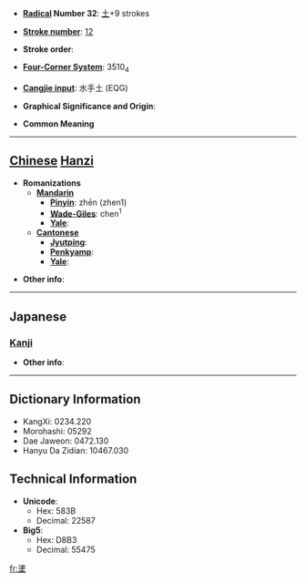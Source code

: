 * '''[[Wiktionary:Chinese radical index| Radical]] Number 32''': [[Wiktionary:Chinese radical index 土|土]]+9 strokes

* '''[[Wiktionary:Chinese total strokes index|Stroke number]]''': [[Wiktionary:Chinese total strokes index 12|12]]

* '''Stroke order''': 

* '''[[Wiktionary:Chinese four corner index|Four-Corner System]]''': 3510<sub>4</sub>

* '''[[Wiktionary:Chinese Cangjie index|Cangjie input]]''': 水手土 (EQG)

* '''Graphical Significance and Origin''': 

* '''Common Meaning'''

----

== [[Chinese]] [[Hanzi]] ==

* '''Romanizations'''
** '''[[Mandarin]]'''
*** '''[[Pinyin]]''': zhēn (zhen1)
*** '''[[Wade-Giles]]''': chen<sup>1</sup>
*** '''[[Yale]]''': 
** '''[[Cantonese]]'''
*** '''[[Jyutping]]''':
*** '''[[Penkyamp]]''': 
*** '''[[Yale]]''': 

* '''Other info''': 

----

==Japanese==
===[[Kanji]]===
{{kanji|on readings=[[しん]] (shin)
|kun readings=[[うるおひ]] (uruohi), [[うるおう]] (uruou)
}}

* '''Other info''':  

----

== Dictionary Information ==

* KangXi: 0234.220
* Morohashi: 05292
* Dae Jaweon: 0472.130
* Hanyu Da Zidian: 10467.030

== Technical Information ==

* '''Unicode''':
** Hex: 583B
** Decimal: 22587
* '''Big5''':
** Hex: D8B3
** Decimal: 55475

[[fr:堻]]